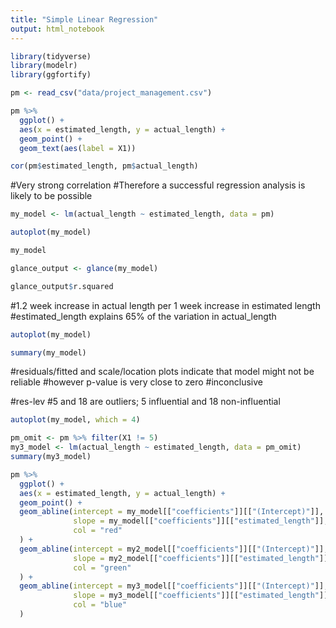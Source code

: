 ```yaml
---
title: "Simple Linear Regression"
output: html_notebook
---
```


```r
library(tidyverse)
library(modelr)
library(ggfortify)
```

```r
pm <- read_csv("data/project_management.csv")
```

```r
pm %>% 
  ggplot() +
  aes(x = estimated_length, y = actual_length) +
  geom_point() +
  geom_text(aes(label = X1))
```

```r
cor(pm$estimated_length, pm$actual_length)
```
#Very strong correlation
#Therefore a successful regression analysis is likely to be possible

```r
my_model <- lm(actual_length ~ estimated_length, data = pm)

autoplot(my_model)
```
```r
my_model

glance_output <- glance(my_model)

glance_output$r.squared
```
#1.2 week increase in actual length per 1 week increase in estimated length
#estimated_length explains 65% of the variation in actual_length

```r
autoplot(my_model)

summary(my_model)
```
#residuals/fitted and scale/location plots indicate that model might not be reliable
#however p-value is very close to zero
#inconclusive

#res-lev
#5 and 18 are outliers; 5 influential and 18 non-influential

```r
autoplot(my_model, which = 4)
```

```r
pm_omit <- pm %>% filter(X1 != 5)
my3_model <- lm(actual_length ~ estimated_length, data = pm_omit)
summary(my3_model)
```

```r
pm %>% 
  ggplot() +
  aes(x = estimated_length, y = actual_length) +
  geom_point() +
  geom_abline(intercept = my_model[["coefficients"]][["(Intercept)"]],
              slope = my_model[["coefficients"]][["estimated_length"]],
              col = "red"
  ) +
  geom_abline(intercept = my2_model[["coefficients"]][["(Intercept)"]],
              slope = my2_model[["coefficients"]][["estimated_length"]],
              col = "green"
  ) +
  geom_abline(intercept = my3_model[["coefficients"]][["(Intercept)"]],
              slope = my3_model[["coefficients"]][["estimated_length"]],
              col = "blue"
  )
  
```

